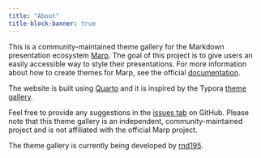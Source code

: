 ```yaml
---
title: "About"
title-block-banner: true
---
```


This is a community-maintained theme gallery for the Markdown presentation ecosystem [Marp](https://marp.app/). The goal of this project is to give users an easily accessible way to style their presentations. For more information about how to create themes for Marp, see the official [documentation](https://marpit.marp.app/theme-css).

The website is built using [Quarto](https://quarto.org/) and it is inspired by the Typora [theme gallery](https://theme.typora.io/).

Feel free to provide any suggestions in the [issues tab](https://github.com/rnd195/marp-community-themes/issues) on GitHub. Please note that this theme gallery is an independent, community-maintained project and is not affiliated with the official Marp project.

The theme gallery is currently being developed by [rnd195](https://github.com/rnd195/).
